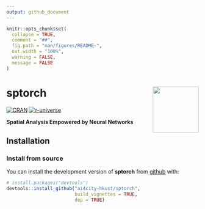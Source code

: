 ```yaml
---
output: github_document
---
```


<!-- README.md is generated from README.Rmd. Please edit that file -->

```r
knitr::opts_chunk$set(
  collapse = TRUE,
  comment = "##",
  fig.path = "man/figures/README-",
  out.width = "100%",
  warning = FALSE,
  message = FALSE
)
```

# sptorch <img src="man/figures/logo.png" align="right" height="120"/>

<!-- badges: start -->

[![CRAN](https://www.r-pkg.org/badges/version/sptorch)](https://CRAN.R-project.org/package=sptorch) [![r-universe](https://spatlyu.r-universe.dev/badges/sptorch)](https://spatlyu.r-universe.dev/sptorch)

<!-- badges: end -->

**Spatial Analysis Empowered by Neural Networks**

## Installation

### Install from source

You can install the development version of **sptorch** from [github](https://github.com/ai4city-hkust/sptorch) with:

``` r
# install.packages("devtools")
devtools::install_github("ai4city-hkust/sptorch",
                         build_vignettes = TRUE,
                         dep = TRUE)
```
